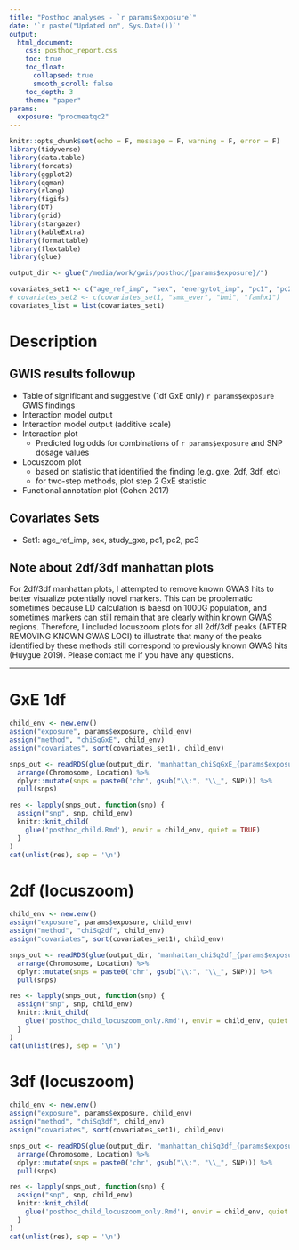 ```yaml
---
title: "Posthoc analyses - `r params$exposure`"
date: '`r paste("Updated on", Sys.Date())`'
output: 
  html_document:
    css: posthoc_report.css
    toc: true
    toc_float:
      collapsed: true
      smooth_scroll: false
    toc_depth: 3
    theme: "paper"
params:
  exposure: "procmeatqc2"
---
```


```r
knitr::opts_chunk$set(echo = F, message = F, warning = F, error = F)
library(tidyverse)
library(data.table)
library(forcats)
library(ggplot2)
library(qqman)
library(rlang)
library(figifs)
library(DT)
library(grid)
library(stargazer)
library(kableExtra)
library(formattable)
library(flextable)
library(glue)

output_dir <- glue("/media/work/gwis/posthoc/{params$exposure}/")

covariates_set1 <- c("age_ref_imp", "sex", "energytot_imp", "pc1", "pc2", "pc3", "study_gxe")
# covariates_set2 <- c(covariates_set1, "smk_ever", "bmi", "famhx1")
covariates_list = list(covariates_set1) 
```

# Description

## GWIS results followup
- Table of significant and suggestive (1df GxE only) ```r params$exposure``` GWIS findings  
- Interaction model output  
- Interaction model output (additive scale)  
- Interaction plot  
  - Predicted log odds for combinations of  `r params$exposure` and SNP dosage values  
- Locuszoom plot
  - based on statistic that identified the finding (e.g. gxe, 2df, 3df, etc)  
  - for two-step methods, plot step 2 GxE statistic  
- Functional annotation plot (Cohen 2017)  

## Covariates Sets
- Set1: age_ref_imp, sex, study_gxe, pc1, pc2, pc3  

## Note about 2df/3df manhattan plots
For 2df/3df manhattan plots, I attempted to remove known GWAS hits to better visualize potentially novel markers. This can be problematic sometimes because LD calculation is baesd on 1000G population, and sometimes markers can still remain that are clearly within known GWAS regions. Therefore, I included locuszoom plots for all 2df/3df peaks (AFTER REMOVING KNOWN GWAS LOCI) to illustrate that many of the peaks identified by these methods still correspond to previously known GWAS hits (Huygue 2019). Please contact me if you have any questions. 


------

<!-- # 2DF/3DF check -->

<!-- Comments - joint methods often identify regions with strong D|G association. To visualize potentially novel findings, I generated plots after removing KNOWN GWAS LOCI regions (N = 140 SNPs + SNPs in LD @ R^2 > 0.2, based on 1000 genomes reference panel). However, removing SNPs based on LD calculated in a different panel sometimes leaves some SNPs behind, so I generated locuszoom plots of those hits specifically to check whether they are in fact found in known GWAS regions. Only plotting the TOP SNP for each region (based on LD).    -->


<!-- ```{r} -->
<!-- child_env <- new.env() -->
<!-- assign("exposure", params$exposure, child_env) -->
<!-- assign("method", "chiSqG", child_env) # need to use this stat since I'm verifying main effects -->
<!-- assign("covariates", sort(covariates_set1), child_env) -->
<!-- ``` -->

<!-- ```{r} -->
<!-- x <- readRDS(glue("{output_dir}gwis_sig_results_input_", child_env$exposure, ".rds")) %>% -->
<!--   dplyr::mutate(SNP = paste0("chr", gsub("\\:", "_", SNP)), -->
<!--                 AAF = round(GxESet_AltAlleleFreq, 3), -->
<!--                 Rsq = round(GxESet_Rsq, 3)) %>% -->
<!--   # filter(grepl(child_env$method, method)) %>% -->
<!--   dplyr::rename(Chr = Chromosome, -->
<!--                 BP = Location) %>% -->
<!--   arrange(Chr, BP) %>% -->
<!--   dplyr::select(SNP, Chr, BP, Pval, AAF, Rsq) -->

<!-- kable(x, caption = "Significant GxE SNPs", escape = F) %>% -->
<!--   kable_styling("striped", full_width = F, position = 'center') -->
<!-- ``` -->


<!-- ```{r, results = 'asis'} -->
<!-- snps_out <- readRDS(glue(output_dir, "manhattan_chiSq2df_{params$exposure}_no_gwas_clump_df.rds")) %>%  -->
<!--   arrange(Chromosome, Location) %>%  -->
<!--   dplyr::mutate(snps = paste0('chr', gsub("\\:", "\\_", SNP))) %>%  -->
<!--   pull(snps) -->

<!-- res <- lapply(snps_out, function(snp) { -->
<!--   assign("snp", snp, child_env) -->
<!--   knitr::knit_child( -->
<!--     glue('../posthoc/posthoc_child_locuszoom_only.Rmd'), envir = child_env, quiet = TRUE) -->
<!--   } -->
<!-- ) -->

<!-- cat(unlist(res), sep = '\n') -->
<!-- ``` -->


# GxE 1df

```r
child_env <- new.env()
assign("exposure", params$exposure, child_env)
assign("method", "chiSqGxE", child_env)
assign("covariates", sort(covariates_set1), child_env)
```

```r
snps_out <- readRDS(glue(output_dir, "manhattan_chiSqGxE_{params$exposure}_clump_df.rds")) %>%
  arrange(Chromosome, Location) %>%
  dplyr::mutate(snps = paste0('chr', gsub("\\:", "\\_", SNP))) %>%
  pull(snps)

res <- lapply(snps_out, function(snp) {
  assign("snp", snp, child_env)
  knitr::knit_child(
    glue('posthoc_child.Rmd'), envir = child_env, quiet = TRUE)
  }
)
cat(unlist(res), sep = '\n')
```



# 2df (locuszoom)

```r
child_env <- new.env()
assign("exposure", params$exposure, child_env)
assign("method", "chiSq2df", child_env)
assign("covariates", sort(covariates_set1), child_env)
```

```r
snps_out <- readRDS(glue(output_dir, "manhattan_chiSq2df_{params$exposure}_no_gwas_clump_df.rds")) %>%
  arrange(Chromosome, Location) %>%
  dplyr::mutate(snps = paste0('chr', gsub("\\:", "\\_", SNP))) %>%
  pull(snps)

res <- lapply(snps_out, function(snp) {
  assign("snp", snp, child_env)
  knitr::knit_child(
    glue('posthoc_child_locuszoom_only.Rmd'), envir = child_env, quiet = TRUE)
  }
)
cat(unlist(res), sep = '\n')
```



# 3df (locuszoom)

```r
child_env <- new.env()
assign("exposure", params$exposure, child_env)
assign("method", "chiSq3df", child_env)
assign("covariates", sort(covariates_set1), child_env)
```

```r
snps_out <- readRDS(glue(output_dir, "manhattan_chiSq3df_{params$exposure}_no_gwas_clump_df.rds")) %>%
  arrange(Chromosome, Location) %>%
  dplyr::mutate(snps = paste0('chr', gsub("\\:", "\\_", SNP))) %>%
  pull(snps)

res <- lapply(snps_out, function(snp) {
  assign("snp", snp, child_env)
  knitr::knit_child(
    glue('posthoc_child_locuszoom_only.Rmd'), envir = child_env, quiet = TRUE)
  }
)
cat(unlist(res), sep = '\n')
```



